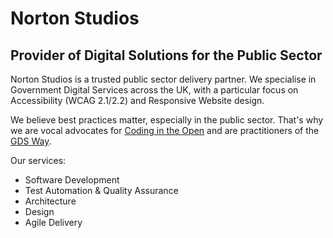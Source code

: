 
# Norton Studios
## Provider of Digital Solutions for the Public Sector

Norton Studios is a trusted public sector delivery partner. We specialise in Government Digital Services across the UK, with a particular focus on Accessibility (WCAG 2.1/2.2) and Responsive Website design.

We believe best practices matter, especially in the public sector. That's why we are vocal advocates for [Coding in the Open](https://www.gov.uk/service-manual/service-standard/point-12-make-new-source-code-open) and are practitioners of the [GDS Way](https://gds-way.digital.cabinet-office.gov.uk/standards/programming-languages.html#programming-languages).

Our services:

- Software Development
- Test Automation & Quality Assurance
- Architecture
- Design
- Agile Delivery

